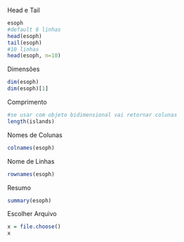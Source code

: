 Head e Tail
```r
esoph
#default 6 linhas
head(esoph)
tail(esoph)
#10 linhas
head(esoph, n=10)
```
Dimensões
```r
dim(esoph)
dim(esoph)[1]
```
Comprimento
```r
#se usar com objeto bidimensional vai retornar colunas
length(islands)
```
Nomes de Colunas
```r
colnames(esoph)
```
Nome de Linhas
```r
rownames(esoph)
```
Resumo
```r
summary(esoph)
```
Escolher Arquivo
```r
x = file.choose()
x
```

